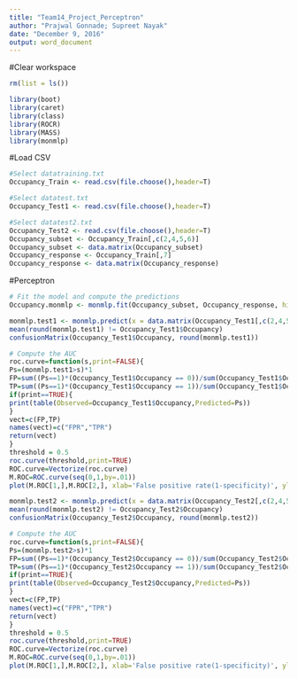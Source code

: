 ```yaml
---
title: "Team14_Project_Perceptron"
author: "Prajwal Gonnade; Supreet Nayak"
date: "December 9, 2016"
output: word_document
---
```

  
#Clear workspace
```r
rm(list = ls())
```

```r
library(boot)
library(caret)
library(class)
library(ROCR)
library(MASS)
library(monmlp)
```


#Load CSV
```r
#Select datatraining.txt
Occupancy_Train <- read.csv(file.choose(),header=T)

#Select datatest.txt
Occupancy_Test1 <- read.csv(file.choose(),header=T)

#Select datatest2.txt
Occupancy_Test2 <- read.csv(file.choose(),header=T)
Occupancy_subset <- Occupancy_Train[,c(2,4,5,6)]
Occupancy_subset <- data.matrix(Occupancy_subset)
Occupancy_response <- Occupancy_Train[,7]
Occupancy_response <- data.matrix(Occupancy_response)
```

#Perceptron
```r
# Fit the model and compute the predictions
Occupancy.monmlp <- monmlp.fit(Occupancy_subset, Occupancy_response, hidden1=3, n.ensemble=15, monotone=1, bag=TRUE)

```

```r
monmlp.test1 <- monmlp.predict(x = data.matrix(Occupancy_Test1[,c(2,4,5,6)]), weights = Occupancy.monmlp)
mean(round(monmlp.test1) != Occupancy_Test1$Occupancy)
confusionMatrix(Occupancy_Test1$Occupancy, round(monmlp.test1))

# Compute the AUC
roc.curve=function(s,print=FALSE){
Ps=(monmlp.test1>s)*1
FP=sum((Ps==1)*(Occupancy_Test1$Occupancy == 0))/sum(Occupancy_Test1$Occupancy == 0)
TP=sum((Ps==1)*(Occupancy_Test1$Occupancy == 1))/sum(Occupancy_Test1$Occupancy == 1)
if(print==TRUE){
print(table(Observed=Occupancy_Test1$Occupancy,Predicted=Ps))
}
vect=c(FP,TP)
names(vect)=c("FPR","TPR")
return(vect)
}
threshold = 0.5
roc.curve(threshold,print=TRUE)
ROC.curve=Vectorize(roc.curve)
M.ROC=ROC.curve(seq(0,1,by=.01))
plot(M.ROC[1,],M.ROC[2,], xlab='False positive rate(1-specificity)', ylab='True positive rate(specificity)',main = 'ROC Curve MONMLP-1', col="green",lwd=2,type="l")
```


```r
monmlp.test2 <- monmlp.predict(x = data.matrix(Occupancy_Test2[,c(2,4,5,6)]), weights = Occupancy.monmlp)
mean(round(monmlp.test2) != Occupancy_Test2$Occupancy)
confusionMatrix(Occupancy_Test2$Occupancy, round(monmlp.test2))

# Compute the AUC
roc.curve=function(s,print=FALSE){
Ps=(monmlp.test2>s)*1
FP=sum((Ps==1)*(Occupancy_Test2$Occupancy == 0))/sum(Occupancy_Test2$Occupancy == 0)
TP=sum((Ps==1)*(Occupancy_Test2$Occupancy == 1))/sum(Occupancy_Test2$Occupancy == 1)
if(print==TRUE){
print(table(Observed=Occupancy_Test2$Occupancy,Predicted=Ps))
}
vect=c(FP,TP)
names(vect)=c("FPR","TPR")
return(vect)
}
threshold = 0.5
roc.curve(threshold,print=TRUE)
ROC.curve=Vectorize(roc.curve)
M.ROC=ROC.curve(seq(0,1,by=.01))
plot(M.ROC[1,],M.ROC[2,], xlab='False positive rate(1-specificity)', ylab='True positive rate(specificity)',main = 'ROC Curve MONMLP-2', col="green",lwd=2,type="l")
```
